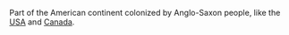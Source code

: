 {{rfv}}
Part of the American continent colonized by Anglo-Saxon people, like the [[USA]] and [[Canada]].